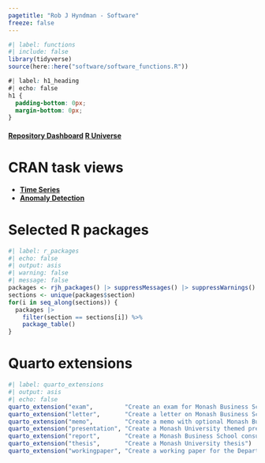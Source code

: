 ```yaml
---
pagetitle: "Rob J Hyndman - Software"
freeze: false
---
```


```r
#| label: functions
#| include: false
library(tidyverse)
source(here::here("software/software_functions.R"))
```

```css
#| label: h1_heading
#| echo: false
h1 {
  padding-bottom: 0px;
  margin-bottom: 0px;
}
```

#### [Repository Dashboard](https://pkg.robjhyndman.com/gh-dashboard/){.badge .badge-large .badge-blue} [R Universe](https://robjhyndman.r-universe.dev/){.badge .badge-large .badge-blue}

# CRAN task views

* [**Time Series**](https://cran.r-project.org/view=TimeSeries)
* [**Anomaly Detection**](https://github.com/pridiltal/ctv-AnomalyDetection)

# Selected R packages

```r
#| label: r_packages
#| echo: false
#| output: asis
#| warning: false
#| message: false
packages <- rjh_packages() |> suppressMessages() |> suppressWarnings()
sections <- unique(packages$section)
for(i in seq_along(sections)) {
  packages |>
    filter(section == sections[i]) %>%
    package_table()
}
```

# Quarto extensions

```r
#| label: quarto_extensions
#| output: asis
#| echo: false
quarto_extension("exam",         "Create an exam for Monash Business School")
quarto_extension("letter",       "Create a letter on Monash Business School letterhead")
quarto_extension("memo",         "Create a memo with optional Monash Business School branding")
quarto_extension("presentation", "Create a Monash University themed presentation using either Beamer or RevealJS")
quarto_extension("report",       "Create a Monash Business School consulting report")
quarto_extension("thesis",       "Create a Monash University thesis")
quarto_extension("workingpaper", "Create a working paper for the Department of Econometrics & Business Statistics, Monash University")
```
